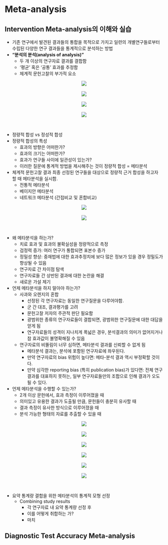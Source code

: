 # Meta-analysis

## Intervention Meta-analysis의 이해와 실습

  - 기존 연구에서 발견된 결과들의 통합을 목적으로 가지고 일련의 개별연구들로부터 수립된 다양한 연구 결과들을 통계적으로 분석하는 방법
  - **"분석의 분석(analysis of analysis)"**
    - 두 개 이상의 연구자료 결과를 결합함
    - '평균' 혹은 '공통' 효과를 추정함
    - 체계적 문헌고찰의 부가적 요소

<center>![](figures/01.png)</center><br> 
<center>![](figures/02.png)</center><br> 
<center>![](figures/03.png)</center><br> 
<center>![](figures/04.png)</center><br> 

  - 정량적 합성 vs 정성적 합성
  - 정량적 합성의 특성
    - 효과의 방향은 어떠한가?
    - 효과의 크기는 어떠한가?
    - 효과가 연구들 사이에 일관성이 있는가?
    - 이러한 질문에 통계적 방법을 제시해주는 것이 정량적 합성 = 메타분석
    
  - 체계적 문헌고찰 결과 최종 선정된 연구들을 대상으로 정량적 근거 합성을 하고자 할 때 메타분석을 실시함.
    - 전통적 메타분석
    - 베이지안 메타분석
    - 네트워크 메타분석 (간접비교 및 혼합비교)

<center>![](figures/05.png)</center><br> 
<center>![](figures/06.png)</center><br> 

  - 왜 메타분석을 하는가?
    - 치료 효과 및 효과의 불확실성을 정량적으로 측정
    - 검정력 증가: 여러 연구가 통합되면 표본수 증가
    - 정밀성 향상: 중재법에 대한 효과추정치에 보다 많은 정보가 있을 경우 정밀도가 향상될 수 있음
    - 연구자료 간 차이점 탐색
    - 연구자료들 간 상반된 결과에 대한 논란을 해결
    - 새로운 가설 제기
  
  - 언제 메타분석을 하지 말아야 하는가?
    - 사과와 오렌지의 혼합
      - 선정된 각 연구자료는 동일한 연구질문을 다루어야함.
      - 군 간 대조, 결과평가를 고려
      - 문헌고찰 저자의 주관적 판단 필요함
      - 광범위한 종류의 연구자료들이 결합되면, 광범위한 연구질문에 대한 대답을 얻게 됨
      - 연구자료들의 성격이 지나치게 폭넓은 경우, 분석결과의 의미가 없어지거나 참 효과값이 불명확해질 수 있음
    - 연구자료의 비뚤림이 너무 심하면, 메타분석 결과를 신뢰할 수 없게 됨
      - 메타분석 결과는, 분석에 포함된 연구자료에 좌우된다.
      - 만약 연구자료의 bias 위험이 높다면: 메타-분석 결과 역시 부정확할 것이다.
      - 만약 심각한 reporting bias (특히 publication bias)가 있다면: 전체 연구결과를 대표하지 못하는, 일부 연구자료들만의 조합으로 인해 결과가 오도될 수 있다.
      
  - 언제 메타분석을 수행할 수 있는가?
    - 2개 이상 문헌에서, 효과 측정이 이루어졌을 때
    - 의미있고 유용한 결과가 도출될 만큼, 문헌들이 충분히 유사할 때
    - 결과 측정이 유사한 방식으로 이루어졌을 때
    - 분석 가능한 형태의 자료를 추출할 수 있을 때
    
<center>![](figures/07.png)</center><br> 
<center>![](figures/08.png)</center><br> 
<center>![](figures/09.png)</center><br> 
<center>![](figures/10.png)</center><br> 
<center>![](figures/11.png)</center><br> 
<center>![](figures/12.png)</center><br> 

  - 요약 통계량 결합을 위한 메타분석의 통계적 모형 선정
    - Combining study results
      - 각 연구자료 내 요약 통계량 선정 후
      - 이를 어떻게 취합하는 가?
      - 마치 

## Diagnostic Test Accuracy Meta-analysis